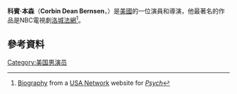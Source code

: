 {{Infobox person
| image        = Corbin Bernsen by Gage Skidmore.jpg
| caption      = 
| birth_name   = Corbin Dean Bernsen
| birth_date   = {{Birth date and age|1954|9|7}}
| spouse       = [[Amanda_Pays|Amanda Pays]] (1988–現在；4孩)
| birth_place  = 美國加利福尼亞州北好萊塢
| occupation   = 演員，導演
| years_active = 1967–現在
| known_for    = ''[[洛城法網|洛城法網]]''<br>''[[LA_Law:_The_Movie|LA Law: The Movie]]''
}}
'''科賓·本森'''（'''Corbin Dean Bernsen'''，{{bd|1954年|9月7日}}）是[[美國|美國]]的一位演員和導演，他最著名的作品是NBC電視劇[[洛城法網|洛城法網]]<ref name="usabio">[http://www.usanetwork.com/series/psych/theshow/characterprofiles/henryspencer/bio.html Biography] {{Wayback|url=http://www.usanetwork.com/series/psych/theshow/characterprofiles/henryspencer/bio.html |date=20130410161712 }} from a [[USA_Network|USA Network]] website for ''[[Psych|Psych]]''</ref>。
==參考資料==
{{Reflist}}
[[Category:美国男演员|Category:美国男演员]]